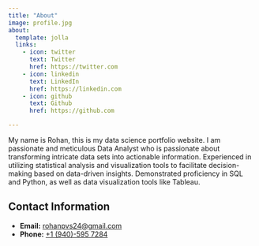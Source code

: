 ```yaml
---
title: "About"
image: profile.jpg
about:
  template: jolla
  links:
    - icon: twitter
      text: Twitter
      href: https://twitter.com
    - icon: linkedin
      text: LinkedIn
      href: https://linkedin.com
    - icon: github
      text: Github
      href: https://github.com

---
```


My name is Rohan, this is my data science portfolio website. I am passionate and meticulous Data Analyst who is passionate about transforming intricate data sets into actionable information. Experienced in utilizing statistical analysis and visualization tools to facilitate decision-making based on data-driven
insights. Demonstrated proficiency in SQL and Python, as well as data visualization tools like Tableau.

## Contact Information
- **Email:** [rohanpvs24@gmail.com](mailto:rohanpvs24@gmail.com)
- **Phone:** [+1 (940)-595 7284](tel:+19405957284)

